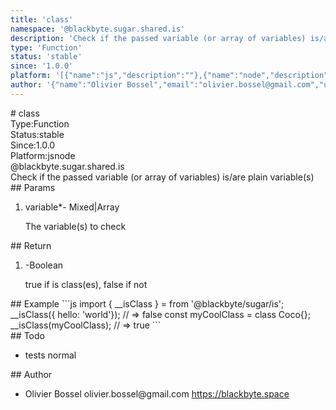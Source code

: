 ```yaml
---
title: 'class'
namespace: '@blackbyte.sugar.shared.is'
description: 'Check if the passed variable (or array of variables) is/are plain variable(s)'
type: 'Function'
status: 'stable'
since: '1.0.0'
platform: '[{"name":"js","description":""},{"name":"node","description":""}]'
author: '{"name":"Olivier Bossel","email":"olivier.bossel@gmail.com","url":"https://blackbyte.space"}'
---
```


<div class="docmap-mdx">
# class
<div class="_metas">
<div class="_type"><span class="_type-label">Type:</span><span class="_type-value">Function</span></div>
<div class="_status"><span class="_status-label">Status:</span><span class="_status-value -stable">stable</span></div>
<div class="_since"><span class="_since-label">Since:</span><span class="_since-value">1.0.0</span></div>
<div class="_platform"><span class="_platform-label">Platform:</span><span class="_platform-value -js">js</span><span class="_platform-value -node">node</span></div>
</div>
<div class="_namespace">@blackbyte.sugar.shared.is</div>
<div class="_description typo-lead typo-format">
Check if the passed variable (or array of variables) is/are plain variable(s)
</div>
<div class="_params">
## Params
<ol class="_list">
<li class="_item">
<span class="_name">variable<span class="_required">*</span></span><span class="_default">-</span> <span class="_type">Mixed&vert;Array</span>
<p class="_description">The variable&lpar;s&rpar; to check</p>
</li>
</ol>
</div>
<div class="_return">
## Return
<ol class="_list">
<li class="_item">
<span class="_default">-</span><span class="_type">Boolean</span>
<p class="_description">true if is class&lpar;es&rpar;&comma; false if not</p>
</li>
</ol>
</div>
<div class="_examples">
## Example
```js
import { __isClass } = from '@blackbyte/sugar/is';
__isClass({ hello: 'world'}); // => false
const myCoolClass = class Coco{};
__isClass(myCoolClass); // => true
```
</div>
<div class="_todo">
## Todo
<ul class="_list">
<li class="_item">
<span class="_description">tests</span>
<span class="_priority -normal">normal</span>
</li>
</ul>
</div>
<div class="_author">
## Author
<ul class="_list">
<li class="_item">
<span class="_name">Olivier Bossel</span>
<span class="_email">olivier.bossel@gmail.com</span>
<a href="https://blackbyte.space" target="_blank" class="_url">https://blackbyte.space</a>
</li>
</ul>
</div>
</div>
